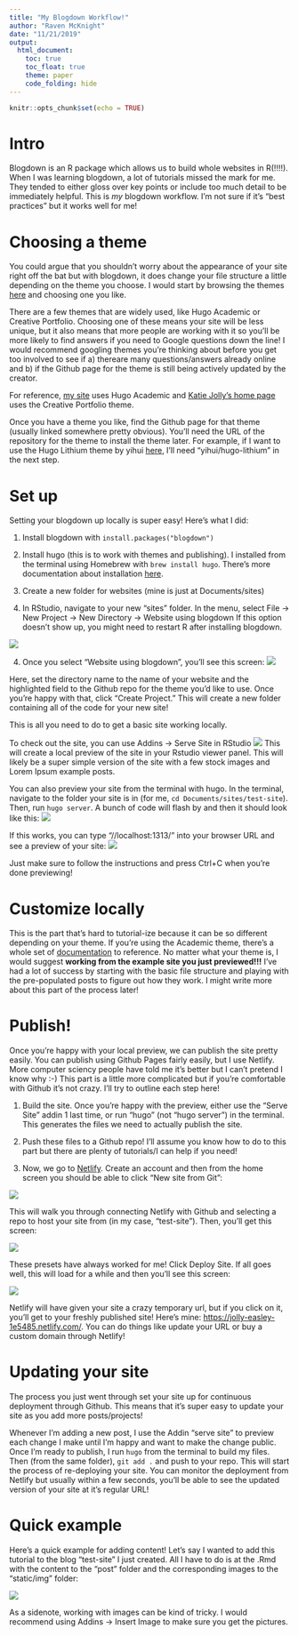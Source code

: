 ```yaml
---
title: "My Blogdown Workflow!"
author: "Raven McKnight"
date: "11/21/2019"
output: 
  html_document: 
    toc: true
    toc_float: true
    theme: paper
    code_folding: hide
---
```


```r
knitr::opts_chunk$set(echo = TRUE)
```

# Intro

Blogdown is an R package which allows us to build whole websites in R(!!!!). 
When I was learning blogdown, a lot of tutorials missed the mark for me. They tended to either gloss over key points or include too much detail to be immediately helpful. This is *my* blogdown workflow. I'm not sure if it's "best practices" but it works well for me!

# Choosing a theme

You could argue that you shouldn't worry about the appearance of your site right off the bat but with blogdown, it does change your file structure a little depending on the theme you choose. I would start by browsing the themes [here](https://themes.gohugo.io/) and choosing one you like. 

There are a few themes that are widely used, like Hugo Academic or Creative Portfolio. Choosing one of these means your site will be less unique, but it also means that more people are working with it so you'll be more likely to find answers if you need to Google questions down the line! I would recommend googling themes you're thinking about before you get too involved to see if a) thereare many questions/answers already online and b) if the Github page for the theme is still being actively updated by the creator. 

For reference, [my site](ravenmcknight.com) uses Hugo Academic and [Katie Jolly's home page](katiejolly.io) uses the Creative Portfolio theme. 

Once you have a theme you like, find the Github page for that theme (usually linked somewhere pretty obvious). You'll need the URL of the repository for the theme to install the theme later. For example, if I want to use the Hugo Lithium theme by yihui [here](https://github.com/yihui/hugo-lithium), I'll need "yihui/hugo-lithium" in the next step. 

# Set up

Setting your blogdown up locally is super easy! Here's what I did: 


1. Install blogdown with `install.packages("blogdown")`

2. Install hugo (this is to work with themes and publishing). I installed from the terminal using Homebrew with `brew install hugo`. There's more documentation about installation [here](https://gohugo.io/getting-started/installing/).

3. Create a new folder for websites (mine is just at Documents/sites)

3. In RStudio, navigate to your new "sites" folder. In the menu, select File -> New Project -> New Directory -> Website using blogdown If this option doesn't show up, you might need to restart R after installing blogdown. 

![](/post/blogdown-workflow_files/newproject.png)

4. Once you select "Website using blogdown", you'll see this screen:  ![](/post/blogdown-workflow_files/fields.png)

Here, set the directory name to the name of your website and the highlighted field to the Github repo for the theme you'd like to use. Once you're happy with that, click "Create Project." This will create a new folder containing all of the code for your new site!

This is all you need to do to get a basic site working locally. 

To check out the site, you can use Addins -> Serve Site in RStudio ![](/post/blogdown-workflow_files/addins.png) This will create a local preview of the site in your Rstudio viewer panel. This will likely be a super simple version of the site with a few stock images and Lorem Ipsum example posts. 

You can also preview your site from the terminal with hugo. In the terminal, navigate to the folder your site is in (for me, `cd Documents/sites/test-site`). Then, run `hugo server`. A bunch of code will flash by and then it should look like this: ![](/post/blogdown-workflow_files/hugo.png)


If this works, you can type "//localhost:1313/" into your browser URL and see a preview of your site: ![](/post/blogdown-workflow_files/preview.png)


Just make sure to follow the instructions and press Ctrl+C when you're done previewing!

# Customize locally

This is the part that's hard to tutorial-ize because it can be so different depending on your theme. If you're using the Academic theme, there's a whole set of [documentation](https://sourcethemes.com/academic/docs/) to reference. No matter what your theme is, I would suggest **working from the example site you just previewed!!!** I've had a lot of success by starting with the basic file structure and playing with the pre-populated posts to figure out how they work. I might write more about this part of the process later!

# Publish!

Once you're happy with your local preview, we can publish the site pretty easily. You can publish using Github Pages fairly easily, but I use Netlify. More computer sciency people have told me it's better but I can't pretend I know why :-) This part is a little more complicated but if you're comfortable with Github it's not crazy. I'll try to outline each step here!

1. Build the site. Once you're happy with the preview, either use the "Serve Site" addin 1 last time, or run "hugo" (not "hugo server") in the terminal. This generates the files we need to actually publish the site. 

2. Push these files to a Github repo! I'll assume you know how to do to this part but there are plenty of tutorials/I can help if you need! 

3. Now, we go to [Netlify](https://www.netlify.com/). Create an account and then from the home screen you should be able to click "New site from Git": 

![](/post/blogdown-workflow_files/newsite.png)

This will walk you through connecting Netlify with Github and selecting a repo to host your site from (in my case, "test-site"). Then, you'll get this screen: 

![](/post/blogdown-workflow_files/deployedscreen.png)

These presets have always worked for me! Click Deploy Site. If all goes well, this will load for a while and then you'll see this screen: 

![](/post/blogdown-workflow_files/deployedscreen.png)

Netlify will have given your site a crazy temporary url, but if you click on it, you'll get to your freshly published site! Here's mine: [https://jolly-easley-1e5485.netlify.com/](https://jolly-easley-1e5485.netlify.com/). You can do things like update your URL or buy a custom domain through Netlify!

# Updating your site

The process you just went through set your site up for continuous deployment through Github. This means that it's super easy to update your site as you add more posts/projects!

Whenever I'm adding a new post, I use the Addin "serve site" to preview each change I make until I'm happy and want to make the change public. Once I'm ready to publish, I run `hugo` from the terminal to build my files. Then (from the same folder), `git add .` and push to your repo. This will start the process of re-deploying your site. You can monitor the deployment from Netlify but usually within a few seconds, you'll be able to see the updated version of your site at it's regular URL!


# Quick example

Here's a quick example for adding content! Let's say I wanted to add this tutorial to the blog "test-site" I just created. All I have to do is at the .Rmd with the content to the "post" folder and the corresponding images to the "static/img" folder: 

![](/post/blogdown-workflow_files/files.png)

As a sidenote, working with images can be kind of tricky. I would recommend using Addins -> Insert Image to make sure you get the pictures. 


